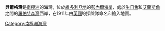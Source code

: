 {{Coord|71|27|S|169|27|E|source:GNIS|display=title}}

'''貝爾格灣'''是[[南極洲|南極洲]]的海灣，位於[[維多利亞地|維多利亞地]]的[[彭內爾海岸|彭內爾海岸]]，處於[[生日角|生日角]]和[[艾蘭斯角|艾蘭斯角]]之間的[[羅伯特森灣|羅伯特森灣]]西岸，在1911年由[[英國|英國]]的探險隊命名和繪入地圖。

{{Antarctica-geo-stub}}
[[Category:南極洲海灣|Category:南極洲海灣]]